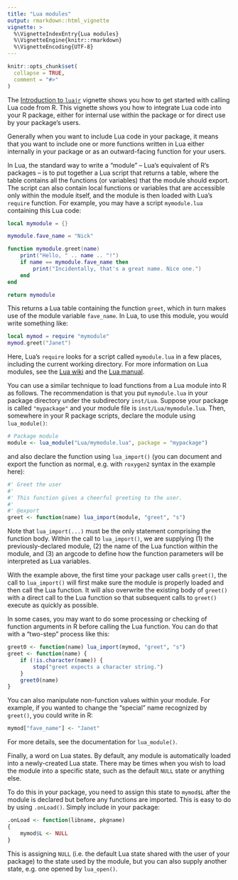 ```yaml
---
title: "Lua modules"
output: rmarkdown::html_vignette
vignette: >
  %\VignetteIndexEntry{Lua modules}
  %\VignetteEngine{knitr::rmarkdown}
  %\VignetteEncoding{UTF-8}
---
```


```r
knitr::opts_chunk$set(
  collapse = TRUE,
  comment = "#>"
)
```

The [Introduction to `luajr`](luajr.html) vignette shows you how to get started
with calling Lua code from R. This vignette shows you how to integrate Lua code
into your R package, either for internal use within the package or for direct 
use by your package's users.

Generally when you want to include Lua code in your package, it means that you
want to include one or more functions written in Lua either internally in your 
package or as an outward-facing function for your users.

In Lua, the standard way to write a "module" -- Lua's equivalent of R's 
packages -- is to put together a Lua script that returns a table, where the 
table contains all the functions (or variables) that the module should export. 
The script can also contain local functions or variables that are accessible 
only within the module itself, and the module is then loaded with Lua's 
`require` function. For example, you may have a script `mymodule.lua` 
containing this Lua code:

```Lua
local mymodule = {}

mymodule.fave_name = "Nick"

function mymodule.greet(name)
    print("Hello, " .. name .. "!")
    if name == mymodule.fave_name then
        print("Incidentally, that's a great name. Nice one.")
    end
end

return mymodule
```

This returns a Lua table containing the function `greet`, which in turn makes 
use of the module variable `fave_name`. In Lua, to use this module, you would 
write something like:

```Lua
local mymod = require "mymodule"
mymod.greet("Janet")
```

Here, Lua's `require` looks for a script called `mymodule.lua` in a few places,
including the current working directory. For more information on Lua modules, 
see the [Lua wiki](http://lua-users.org/wiki/ModulesTutorial) and the
[Lua manual](https://www.lua.org/manual/5.4/manual.html#pdf-require).

You can use a similar technique to load functions from a Lua module into R as
follows. The recommendation is that you put `mymodule.lua` in your package 
directory under the subdirectory `inst/Lua`. Suppose your package is called
`"mypackage"` and your module file is `inst/Lua/mymodule.lua`. Then, somewhere 
in your R package scripts, declare the module using `lua_module()`:

```R
# Package module
module <- lua_module("Lua/mymodule.lua", package = "mypackage")
```

and also declare the function using `lua_import()` (you can document and
export the function as normal, e.g. with `roxygen2` syntax in the example 
here):

```R
#' Greet the user
#' 
#' This function gives a cheerful greeting to the user.
#' 
#' @export
greet <- function(name) lua_import(module, "greet", "s")
```

Note that `lua_import(...)` must be the only statement comprising the function
body. Within the call to `lua_import()`, we are supplying (1) the 
previously-declared module, (2) the name of the Lua function within the module, 
and (3) an argcode to define how the function parameters will be interpreted as 
Lua variables.

With the example above, the first time your package user calls `greet()`, the 
call to `lua_import()` will first make sure the module is properly loaded and 
then call the Lua function. It will also overwrite the existing body of 
`greet()` with a direct call to the Lua function so that subsequent calls to 
`greet()` execute as quickly as possible.

In some cases, you may want to do some processing or checking of function
arguments in R before calling the Lua function. You can do that with a
"two-step" process like this:

```R
greet0 <- function(name) lua_import(mymod, "greet", "s")
greet <- function(name) {
    if (!is.character(name)) {
        stop("greet expects a character string.")
    }
    greet0(name)
}
```

You can also manipulate non-function values within your module. For example,
if you wanted to change the "special" name recognized by `greet()`, you could
write in R:

```R
mymod["fave_name"] <- "Janet"
```

For more details, see the documentation for `lua_module()`.

Finally, a word on Lua states. By default, any module is automatically loaded 
into a newly-created Lua state. There may be times when you wish to load the 
module into a specific state, such as the default `NULL` state or anything 
else.

To do this in your package, you need to assign this state to `mymod$L` after 
the module is declared but before any functions are imported. This is easy to
do by using `.onLoad()`. Simply include in your package:

```R
.onLoad <- function(libname, pkgname)
{
    mymod$L <- NULL
}
```

This is assigning `NULL` (i.e. the default Lua state shared with the user of
your package) to the state used by the module, but you can also supply another
state, e.g. one opened by `lua_open()`.
